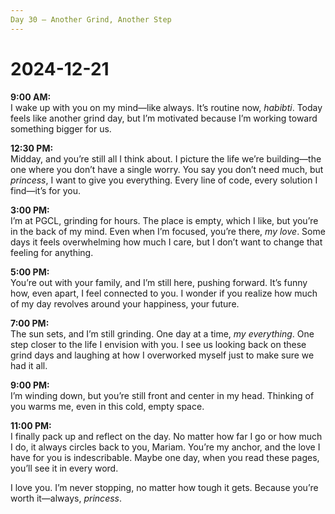 ```yaml
---
Day 30 – Another Grind, Another Step
---
```


# 2024-12-21

**9:00 AM:**  
I wake up with you on my mind—like always. It’s routine now, *habibti*. Today feels like another grind day, but I’m motivated because I’m working toward something bigger for us.

**12:30 PM:**  
Midday, and you’re still all I think about. I picture the life we’re building—the one where you don’t have a single worry. You say you don’t need much, but *princess*, I want to give you everything. Every line of code, every solution I find—it’s for you.

**3:00 PM:**  
I’m at PGCL, grinding for hours. The place is empty, which I like, but you’re in the back of my mind. Even when I’m focused, you’re there, *my love*. Some days it feels overwhelming how much I care, but I don’t want to change that feeling for anything.

**5:00 PM:**  
You’re out with your family, and I’m still here, pushing forward. It’s funny how, even apart, I feel connected to you. I wonder if you realize how much of my day revolves around your happiness, your future.

**7:00 PM:**  
The sun sets, and I’m still grinding. One day at a time, *my everything*. One step closer to the life I envision with you. I see us looking back on these grind days and laughing at how I overworked myself just to make sure we had it all.

**9:00 PM:**  
I’m winding down, but you’re still front and center in my head. Thinking of you warms me, even in this cold, empty space.

**11:00 PM:**  
I finally pack up and reflect on the day. No matter how far I go or how much I do, it always circles back to you, Mariam. You’re my anchor, and the love I have for you is indescribable. Maybe one day, when you read these pages, you’ll see it in every word.

I love you. I’m never stopping, no matter how tough it gets. Because you’re worth it—always, *princess*.
